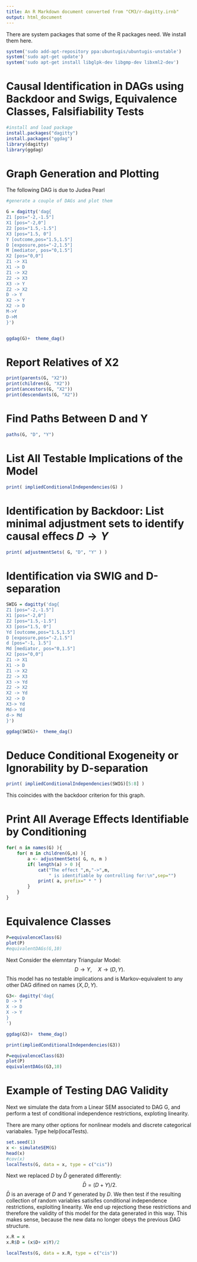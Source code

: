 ```yaml
---
title: An R Markdown document converted from "CM3/r-dagitty.irnb"
output: html_document
---
```


There are system packages that some of the R packages need. We install them here.

```r
system('sudo add-apt-repository ppa:ubuntugis/ubuntugis-unstable')
system('sudo apt-get update')
system('sudo apt-get install libglpk-dev libgmp-dev libxml2-dev')
```

# Causal Identification in DAGs using Backdoor and Swigs, Equivalence Classes, Falsifiability Tests

```r
#install and load package
install.packages("dagitty")
install.packages("ggdag")
library(dagitty)
library(ggdag)
```

# Graph Generation and Plotting

The following DAG is due to Judea Pearl

```r
#generate a couple of DAGs and plot them

G = dagitty('dag{
Z1 [pos="-2,-1.5"]
X1 [pos="-2,0"]
Z2 [pos="1.5,-1.5"]
X3 [pos="1.5, 0"]
Y [outcome,pos="1.5,1.5"]
D [exposure,pos="-2,1.5"]
M [mediator, pos="0,1.5"]
X2 [pos="0,0"]
Z1 -> X1
X1 -> D
Z1 -> X2
Z2 -> X3
X3 -> Y
Z2 -> X2
D -> Y
X2 -> Y
X2 -> D
M->Y
D->M
}')


ggdag(G)+  theme_dag()
```

# Report Relatives of X2

```r
print(parents(G, "X2"))
print(children(G, "X2"))
print(ancestors(G, "X2"))
print(descendants(G, "X2"))

```

# Find Paths Between D and Y


```r
paths(G, "D", "Y")
```

# List All Testable Implications of the Model

```r
print( impliedConditionalIndependencies(G) )
```

# Identification by Backdoor: List minimal adjustment sets to identify causal effecs $D \to Y$

```r
print( adjustmentSets( G, "D", "Y" ) )
```

# Identification via SWIG and D-separation

```r
SWIG = dagitty('dag{
Z1 [pos="-2,-1.5"]
X1 [pos="-2,0"]
Z2 [pos="1.5,-1.5"]
X3 [pos="1.5, 0"]
Yd [outcome,pos="1.5,1.5"]
D [exposure,pos="-2,1.5"]
d [pos="-1, 1.5"]
Md [mediator, pos="0,1.5"]
X2 [pos="0,0"]
Z1 -> X1
X1 -> D
Z1 -> X2
Z2 -> X3
X3 -> Yd
Z2 -> X2
X2 -> Yd
X2 -> D
X3-> Yd
Md-> Yd
d-> Md
}')

ggdag(SWIG)+  theme_dag()
```


# Deduce Conditional Exogeneity or Ignorability by D-separation

```r
print( impliedConditionalIndependencies(SWIG)[5:8] )
```

This coincides with the backdoor criterion for this graph.

# Print All Average Effects Identifiable by Conditioning

```r
for( n in names(G) ){
    for( m in children(G,n) ){
        a <- adjustmentSets( G, n, m )
        if( length(a) > 0 ){
            cat("The effect ",n,"->",m,
                " is identifiable by controlling for:\n",sep="")
            print( a, prefix=" * " )
        }
    }
}
```

# Equivalence Classes

```r
P=equivalenceClass(G)
plot(P)
#equivalentDAGs(G,10)
```

Next Consider the elemntary Triangular Model:
$$
D \to Y, \quad X \to (D,Y).
$$
This model has no testable implications and is Markov-equivalent to any other DAG difined on names $(X, D, Y)$.

```r
G3<- dagitty('dag{
D -> Y
X -> D
X -> Y
}
')

ggdag(G3)+  theme_dag()

print(impliedConditionalIndependencies(G3))

```

```r
P=equivalenceClass(G3)
plot(P)
equivalentDAGs(G3,10)

```

# Example of Testing DAG Validity

Next we simulate the data from a Linear SEM associated to DAG G, and perform a test of conditional independence restrictions, exploting linearity.


There are many other options for nonlinear models and discrete categorical variabales. Type help(localTests).

```r
set.seed(1)
x <- simulateSEM(G)
head(x)
#cov(x)
localTests(G, data = x, type = c("cis"))

```

Next we replaced $D$ by $\bar D$ generated differently:
$$
\bar D= (D + Y)/2.
$$
$\bar D$ is an average of $D$ and $Y$ generated by $D$.  We then test if the resulting collection of random variables satisifes conditional independence restrictions, exploiting linearity.  We end up rejectiong these restrictions and therefore the validity of this model for the data generated in this way.  This makes sense, because the new data no longer obeys the previous DAG structure.


```r
x.R = x
x.R$D = (x$D+ x$Y)/2

localTests(G, data = x.R, type = c("cis"))

```


